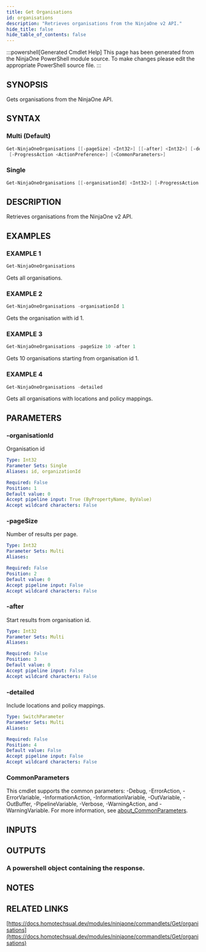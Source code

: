 ```yaml
---
title: Get Organisations
id: organisations
description: "Retrieves organisations from the NinjaOne v2 API."
hide_title: false
hide_table_of_contents: false
---
```


:::powershell[Generated Cmdlet Help]
This page has been generated from the NinjaOne PowerShell module source. To make changes please edit the appropriate PowerShell source file.
:::

## SYNOPSIS

Gets organisations from the NinjaOne API.

## SYNTAX

### Multi (Default)

```powershell
Get-NinjaOneOrganisations [[-pageSize] <Int32>] [[-after] <Int32>] [-detailed]
 [-ProgressAction <ActionPreference>] [<CommonParameters>]
```

### Single

```powershell
Get-NinjaOneOrganisations [[-organisationId] <Int32>] [-ProgressAction <ActionPreference>] [<CommonParameters>]
```

## DESCRIPTION

Retrieves organisations from the NinjaOne v2 API.

## EXAMPLES

### EXAMPLE 1

```powershell
Get-NinjaOneOrganisations
```

Gets all organisations.

### EXAMPLE 2

```powershell
Get-NinjaOneOrganisations -organisationId 1
```

Gets the organisation with id 1.

### EXAMPLE 3

```powershell
Get-NinjaOneOrganisations -pageSize 10 -after 1
```

Gets 10 organisations starting from organisation id 1.

### EXAMPLE 4

```powershell
Get-NinjaOneOrganisations -detailed
```

Gets all organisations with locations and policy mappings.

## PARAMETERS

### -organisationId

Organisation id

```yaml
Type: Int32
Parameter Sets: Single
Aliases: id, organizationId

Required: False
Position: 1
Default value: 0
Accept pipeline input: True (ByPropertyName, ByValue)
Accept wildcard characters: False
```

### -pageSize

Number of results per page.

```yaml
Type: Int32
Parameter Sets: Multi
Aliases:

Required: False
Position: 2
Default value: 0
Accept pipeline input: False
Accept wildcard characters: False
```

### -after

Start results from organisation id.

```yaml
Type: Int32
Parameter Sets: Multi
Aliases:

Required: False
Position: 3
Default value: 0
Accept pipeline input: False
Accept wildcard characters: False
```

### -detailed

Include locations and policy mappings.

```yaml
Type: SwitchParameter
Parameter Sets: Multi
Aliases:

Required: False
Position: 4
Default value: False
Accept pipeline input: False
Accept wildcard characters: False
```

### CommonParameters

This cmdlet supports the common parameters: -Debug, -ErrorAction, -ErrorVariable, -InformationAction, -InformationVariable, -OutVariable, -OutBuffer, -PipelineVariable, -Verbose, -WarningAction, and -WarningVariable. For more information, see [about_CommonParameters](http://go.microsoft.com/fwlink/?LinkID=113216).

## INPUTS


## OUTPUTS

### A powershell object containing the response.

## NOTES

## RELATED LINKS

[https://docs.homotechsual.dev/modules/ninjaone/commandlets/Get/organisations](https://docs.homotechsual.dev/modules/ninjaone/commandlets/Get/organisations)
